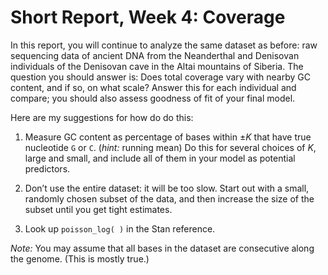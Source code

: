 # Short Report, Week 4: Coverage

In this report, you will continue to analyze the same dataset as before:
raw sequencing data of ancient DNA from the Neanderthal and Denisovan individuals
of the Denisovan cave in the Altai mountains of Siberia.
The question you should answer is:
Does total coverage vary with nearby GC content, and if so, on what scale?
Answer this for each individual and compare;
you should also assess goodness of fit of your final model.

Here are my suggestions for how do do this:

1. Measure GC content as percentage of bases within $\pm K$ 
   that have true nucleotide `G` or `C`. (*hint:* running mean)
   Do this for several choices of $K$, large and small, 
   and include all of them in your model
   as potential predictors.

2. Don't use the entire dataset: it will be too slow. Start out with a small,
   randomly chosen subset of the data, 
   and then increase the size of the subset until you get tight estimates.

3. Look up `poisson_log( )` in the Stan reference.


*Note:* You may assume that all bases in the dataset are consecutive along the genome.
(This is mostly true.)
